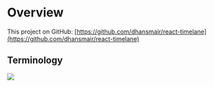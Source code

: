 
<Meta title="Overview" />

# Overview

This project on GitHub: [https://github.com/dhansmair/react-timelane](https://github.com/dhansmair/react-timelane)

## Terminology

<img src="/assets/entities.png" />
